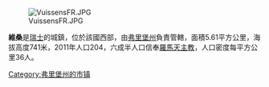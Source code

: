 [[Image:VuissensFR.JPG|right]]

'''維桑'''是[[瑞士|瑞士]]的城鎮，位於該國西部，由[[弗里堡州|弗里堡州]]負責管轄，面積5.61平方公里，海拔高度741米，2011年人口204，六成半人口信奉[[羅馬天主教|羅馬天主教]]，人口密度每平方公里36人。

{{Switzerland-geo-stub}}
[[Category:弗里堡州的市镇|Category:弗里堡州的市镇]]